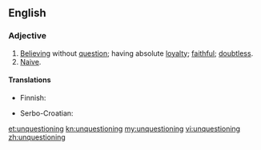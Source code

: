 ==English==

===Adjective===
{{en-adj}}

# [[believe|Believing]] without [[question]]; having absolute [[loyalty]]; [[faithful]]; [[doubtless]].
# [[naive|Naive]].

====Translations====
{{trans-top|believing without question}}
* Finnish: {{t|fi|ehdoton}}
{{trans-mid}}
* Serbo-Croatian: {{t|sh|neupitno}}
{{trans-bottom}}

{{trans-top|naive}}
{{trans-mid}}
{{trans-bottom}}

[[et:unquestioning]]
[[kn:unquestioning]]
[[my:unquestioning]]
[[vi:unquestioning]]
[[zh:unquestioning]]